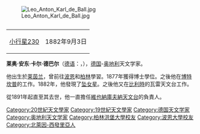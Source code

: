 {{Unreferenced|time=2020-07-28T08:12:57+00:00}}
[[File:Leo_Anton_Karl_de_Ball.jpg|thumb]]
{| class="wikitable" align="right" style="margin: 1em; margin-top: 0;"
|+ '''{{nowrap|发行小行星数量：1颗}}'''
| [[小行星230|小行星230]] || 1882年9月3日
|}
'''莱奥·安东·卡尔·德巴尔'''（[[德语|德语]]：'''{{lang|de|Leo Anton Carl de Ball}}'''，{{bd|1853年|11月23日|1916年|12月12日}}），[[德国|德国]]-[[奥地利|奥地利]]天文学家。

他出生於[[莱茵兰|莱茵兰]]{{link-en|洛貝里希|Lobberich}}，曾前往[[波恩|波恩]]和[[柏林|柏林]]學習。1877年獲得博士學位。之後他在[[博特坎普|博特坎普]]的{{link-en|哥达天文台|Gotha Observatory}}工作。1882年，他發現了[[坠女星|坠女星]]。之後他又在[[比利時|比利時]]{{link-en|瓦雷|Ougrée}}的瓦雷天文台工作。

從1891年起直至其去世，他一直擔任[[維也納|維也納]][[庫夫納天文台|庫夫納天文台]]的負責人。

{{Authority control}}
{{DEFAULTSORT:Ball, Leo Anton Carl de}}
[[Category:20世紀天文學家|Category:20世紀天文學家]]
[[Category:19世紀天文學家|Category:19世紀天文學家]]
[[Category:德国天文学家|Category:德国天文学家]]
[[Category:奥地利天文学家|Category:奥地利天文学家]]
[[Category:柏林洪堡大學校友|Category:柏林洪堡大學校友]]
[[Category:波恩大學校友|Category:波恩大學校友]]
[[Category:北萊因-西發里亞人|Category:北萊因-西發里亞人]]

{{Germany-scientist-stub}}
{{天文學家小作品}}
{{Austria-bio-stub}}